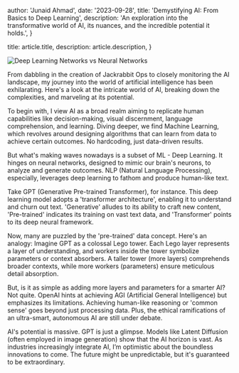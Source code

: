 
  author: 'Junaid Ahmad',
  date: '2023-09-28',
  title: 'Demystifying AI: From Basics to Deep Learning',
  description:
    'An exploration into the transformative world of AI, its nuances, and the incredible potential it holds.',
}

  title: article.title,
  description: article.description,
}


<Image src={aiComparison} alt="Deep Learning Networks vs Neural Networks" />

From dabbling in the creation of Jackrabbit Ops to closely monitoring the AI landscape, my journey into the world of artificial intelligence has been exhilarating. Here's a look at the intricate world of AI, breaking down the complexities, and marveling at its potential.

To begin with, I view AI as a broad realm aiming to replicate human capabilities like decision-making, visual discernment, language comprehension, and learning. Diving deeper, we find Machine Learning, which revolves around designing algorithms that can learn from data to achieve certain outcomes. No hardcoding, just data-driven results.

But what's making waves nowadays is a subset of ML - Deep Learning. It hinges on neural networks, designed to mimic our brain's neurons, to analyze and generate outcomes. NLP (Natural Language Processing), especially, leverages deep learning to fathom and produce human-like text.

Take GPT (Generative Pre-trained Transformer), for instance. This deep learning model adopts a 'transformer architecture', enabling it to understand and churn out text. 'Generative' alludes to its ability to craft new content, 'Pre-trained' indicates its training on vast text data, and 'Transformer' points to its deep neural framework.

Now, many are puzzled by the 'pre-trained' data concept. Here's an analogy: Imagine GPT as a colossal Lego tower. Each Lego layer represents a layer of understanding, and workers inside the tower symbolize parameters or context absorbers. A taller tower (more layers) comprehends broader contexts, while more workers (parameters) ensure meticulous detail absorption.

But, is it as simple as adding more layers and parameters for a smarter AI? Not quite. OpenAI hints at achieving AGI (Artificial General Intelligence) but emphasizes its limitations. Achieving human-like reasoning or 'common sense' goes beyond just processing data. Plus, the ethical ramifications of an ultra-smart, autonomous AI are still under debate.

AI's potential is massive. GPT is just a glimpse. Models like Latent Diffusion (often employed in image generation) show that the AI horizon is vast. As industries increasingly integrate AI, I’m optimistic about the boundless innovations to come. The future might be unpredictable, but it's guaranteed to be extraordinary.
